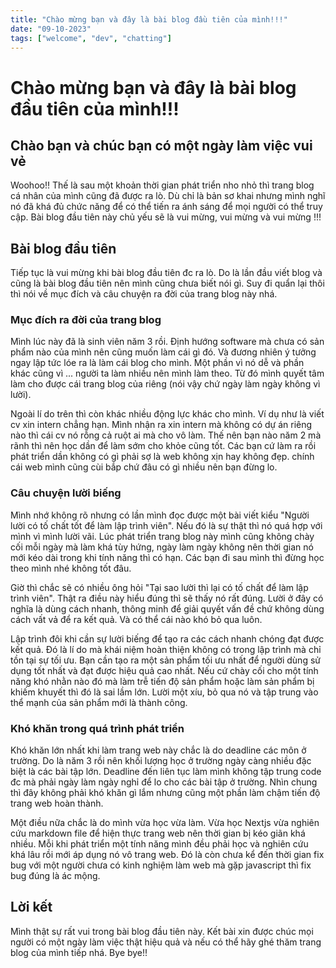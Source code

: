 ```yaml
---
title: "Chào mừng bạn và đây là bài blog đầu tiên của mình!!!"
date: "09-10-2023"
tags: ["welcome", "dev", "chatting"]
---
```


# Chào mừng bạn và đây là bài blog đầu tiên của mình!!!

## Chào bạn và chúc bạn có một ngày làm việc vui vẻ

Woohoo!! Thế là sau một khoản thời gian phát triển nho nhỏ thì trang blog cá nhân của mình cũng đã được ra lò. Dù chỉ là bản sơ khai nhưng mình nghĩ nó đã khá đủ chức năng để có thể tiến ra ánh sáng để mọi người có thể truy cập. Bài blog đầu tiên này chủ yếu sẽ là vui mừng, vui mừng và vui mừng !!!

<CustomImage src="https://raw.githubusercontent.com/ttt-tin/blogposts/main/images/celebrate_meme.jpg" alt="Celebrate meme" />

## Bài blog đầu tiên

Tiếp tục là vui mừng khi bài blog đầu tiên đc ra lò. Do là lần đầu viết blog và cũng là bài blog đầu tiên nên mình cũng chưa biết nói gì. Suy đi quẩn lại thôi thì nói về mục đích và câu chuyện ra đời của trang blog này nhá.

### Mục đích ra đời của trang blog

Mình lúc này đã là sinh viên năm 3 rồi. Định hướng software mà chưa có sản phẩm nào của mình nên cũng muốn làm cái gì đó. Và đương nhiên ý tưởng ngay lập tức lóe ra là làm cái blog cho mình. Một phần vì nó dễ và phần khác cũng vì ... người ta làm nhiều nên mình làm theo. Từ đó mình quyết tâm làm cho được cái trang blog của riêng (nói vậy chứ ngày làm ngày không vì lười).

<CustomImage src="https://raw.githubusercontent.com/ttt-tin/blogposts/main/images/blogger_meme.jpg" alt="Blogger meme" />

Ngoài lí do trên thì còn khác nhiều động lực khác cho mình. Ví dụ như là viết cv xin intern chẳng hạn. Mình nhận ra xin intern mà không có dự án riêng nào thì cái cv nó rỗng cả ruột ai mà cho vô làm. Thế nên bạn nào năm 2 mà rãnh thì nên học dần để làm sớm cho khỏe cũng tốt. Các bạn cứ làm ra rồi phát triển dần không có gì phải sợ là web không xịn hay không đẹp. chính cái web mình cũng cùi bắp chứ đâu có gì nhiều nên bạn đừng lo.

### Câu chuyện lười biếng

Mình nhớ không rõ nhưng có lần mình đọc được một bài viết kiểu "Người lười có tố chất tốt để làm lập trình viên". Nếu đó là sự thật thì nó quá hợp với mình vì mình lười vãi. Lúc phát triển trang blog này mình cũng không chày cối mỗi ngày mà làm khá tùy hứng, ngày làm ngày không nên thời gian nó mới kéo dài trong khi tính năng thì có hạn. Các bạn đi sau mình thì đừng học theo mình nhé không tốt đâu.

Giờ thì chắc sẽ có nhiều ông hỏi "Tại sao lười thì lại có tố chất để làm lập trình viên". Thật ra điều này hiểu đúng thì sẽ thấy nó rất đúng. Lười ở đây có nghĩa là dùng cách nhanh, thông minh để giải quyết vấn đề chứ không dùng cách vất vả để ra kết quả. Và có thể cái nào khó bỏ qua luôn.

<CustomImage src="https://raw.githubusercontent.com/ttt-tin/blogposts/main/images/lazy_meme.jpg" alt="Lazy meme" />

Lập trình đôi khi cần sự lười biếng để tạo ra các cách nhanh chóng đạt được kết quả. Đó là lí do mà khái niệm hoàn thiện không có trong lập trình mà chỉ tồn tại sự tối ưu. Bạn cần tạo ra một sản phẩm tối ưu nhất để người dùng sử dụng tốt nhất và đạt được hiệu quả cao nhất. Nếu cứ chày cối cho một tính năng khó nhằn nào đó mà làm trễ tiến độ sản phẩm hoặc làm sản phẩm bị khiếm khuyết thì đó là sai lầm lớn. Lười một xíu, bỏ qua nó và tập trung vào thể mạnh của sản phẩm mới là thành công.

### Khó khăn trong quá trình phát triển

Khó khăn lớn nhất khi làm trang web này chắc là do deadline các môn ở trường. Do là năm 3 rồi nên khối lượng học ở trường ngày càng nhiều đặc biệt là các bài tập lớn. Deadline đến liên tục làm mình không tập trung code đc mà phải ngày làm ngày nghỉ để lo cho các bài tập ở trường. Nhìn chung thì đây không phải khó khăn gì lắm nhưng cũng một phần làm chậm tiến độ trang web hoàn thành.

<CustomImage src="https://raw.githubusercontent.com/ttt-tin/blogposts/main/images/next_framework.jpeg" alt="Next framework" />

Một điều nữa chắc là do mình vừa học vừa làm. Vừa học Nextjs vừa nghiên cứu markdown file để hiện thực trang web nên thời gian bị kéo giãn khá nhiều. Mỗi khi phát triển một tính năng mình đều phải học và nghiên cứu khá lâu rồi mới áp dụng nó vô trang web. Đó là còn chưa kể đến thời gian fix bug với một người chưa có kinh nghiệm làm web mà gặp javascript thì fix bug đúng là ác mộng.

## Lời kết

Mình thật sự rất vui trong bài blog đầu tiên này. Kết bài xin được chúc mọi người có một ngày làm việc thật hiệu quả và nếu có thể hãy ghé thăm trang blog của mình tiếp nhá. Bye bye!!
